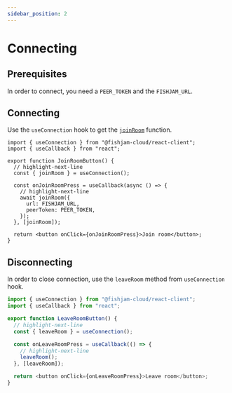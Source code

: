 ```yaml
---
sidebar_position: 2
---
```


# Connecting

## Prerequisites

In order to connect, you need a `PEER_TOKEN` and the `FISHJAM_URL`.

## Connecting

Use the `useConnection` hook to get the [`joinRoom`](/api/web/functions/useConnection#joinroom) function.

```tsx
import { useConnection } from "@fishjam-cloud/react-client";
import { useCallback } from "react";

export function JoinRoomButton() {
  // highlight-next-line
  const { joinRoom } = useConnection();

  const onJoinRoomPress = useCallback(async () => {
    // highlight-next-line
    await joinRoom({
      url: FISHJAM_URL,
      peerToken: PEER_TOKEN,
    });
  }, [joinRoom]);

  return <button onClick={onJoinRoomPress}>Join room</button>;
}
```

## Disconnecting

In order to close connection, use the `leaveRoom` method from `useConnection` hook.

```ts
import { useConnection } from "@fishjam-cloud/react-client";
import { useCallback } from "react";

export function LeaveRoomButton() {
  // highlight-next-line
  const { leaveRoom } = useConnection();

  const onLeaveRoomPress = useCallback(() => {
    // highlight-next-line
    leaveRoom();
  }, [leaveRoom]);

  return <button onClick={onLeaveRoomPress}>Leave room</button>;
}

```
